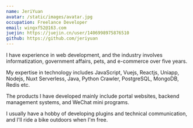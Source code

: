 ```yaml
---
name: JeriYuan
avatar: /static/images/avatar.jpg
occupation: Freelance Developer
email: wingxf52@163.com
juejin: https://juejin.cn/user/1406998975876510
github: https://github.com/jeriyuan
---
```


I have experience in web development, and the industry involves informatization, government affairs, pets, and e-commerce over five years.

My expertise in technology includes JavaScript, Vuejs, Reactjs, Uniapp, Nodejs, Nuxt Serverless, Java, Python Crawler, PostgreSQL, MongoDB, Redis etc.

The products I have developed mainly include portal websites, backend management systems, and WeChat mini programs.

I usually have a hobby of developing plugins and technical communication, and I'll ride a bike outdoors when I'm free.

